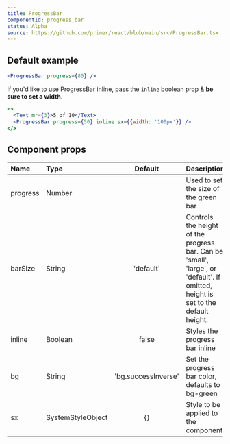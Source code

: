 ```yaml
---
title: ProgressBar
componentId: progress_bar
status: Alpha
source: https://github.com/primer/react/blob/main/src/ProgressBar.tsx
---
```


## Default example

```jsx live
<ProgressBar progress={80} />
```

If you'd like to use ProgressBar inline, pass the `inline` boolean prop & **be sure to set a width**.

```jsx live
<>
  <Text mr={3}>5 of 10</Text>
  <ProgressBar progress={50} inline sx={{width: '100px'}} />
</>
```

## Component props

| Name     | Type              |       Default       | Description                                                                                                                      |
| :------- | :---------------- | :-----------------: | :------------------------------------------------------------------------------------------------------------------------------- |
| progress | Number            |                     | Used to set the size of the green bar                                                                                            |
| barSize  | String            |      'default'      | Controls the height of the progress bar. Can be 'small', 'large', or 'default'. If omitted, height is set to the default height. |
| inline   | Boolean           |        false        | Styles the progress bar inline                                                                                                   |
| bg       | String            | 'bg.successInverse' | Set the progress bar color, defaults to bg-green                                                                                 |
| sx       | SystemStyleObject |         {}          | Style to be applied to the component                                                                                             |
